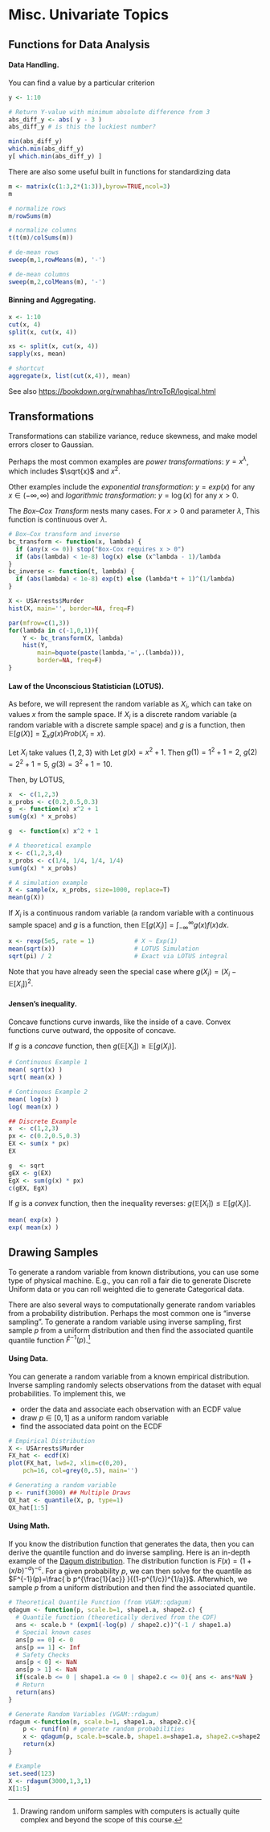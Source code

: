 # Misc. Univariate Topics


## Functions for Data Analysis

#### **Data Handling**. {-}

You can find a value by a particular criterion
```r
y <- 1:10

# Return Y-value with minimum absolute difference from 3
abs_diff_y <- abs( y - 3 ) 
abs_diff_y # is this the luckiest number?

min(abs_diff_y)
which.min(abs_diff_y)
y[ which.min(abs_diff_y) ]
```


There are also some useful built in functions for standardizing data
```r
m <- matrix(c(1:3,2*(1:3)),byrow=TRUE,ncol=3)
m

# normalize rows
m/rowSums(m)

# normalize columns
t(t(m)/colSums(m))

# de-mean rows
sweep(m,1,rowMeans(m), '-')

# de-mean columns
sweep(m,2,colMeans(m), '-')
```


#### **Binning and Aggregating**. {-}

```r
x <- 1:10
cut(x, 4)
split(x, cut(x, 4))
```

```r
xs <- split(x, cut(x, 4))
sapply(xs, mean)

# shortcut
aggregate(x, list(cut(x,4)), mean)
```

See also <https://bookdown.org/rwnahhas/IntroToR/logical.html>


## Transformations

Transformations can stabilize variance, reduce skewness, and make model errors closer to Gaussian.

Perhaps the most common examples are *power transformations*: $y= x^\lambda$, which includes $\sqrt{x}$ and $x^2$.

Other examples include the *exponential transformation*: $y=exp(x)$ for any $x\in (-\infty, \infty)$ and *logarithmic transformation*: $y=\log(x)$ for any $x>0$.

The *Box–Cox Transform* nests many cases. For $x>0$ and parameter $\lambda$,
\begin{eqnarray}
y=\begin{cases}
\dfrac{x^\lambda-1}{\lambda}, & \lambda\neq 0,\\
\log x, & \lambda=0.
\end{cases}
\end{eqnarray}
This function is continuous over $\lambda$.

```r
# Box–Cox transform and inverse
bc_transform <- function(x, lambda) {
  if (any(x <= 0)) stop("Box-Cox requires x > 0")
  if (abs(lambda) < 1e-8) log(x) else (x^lambda - 1)/lambda
}
bc_inverse <- function(t, lambda) {
  if (abs(lambda) < 1e-8) exp(t) else (lambda*t + 1)^(1/lambda)
}

X <- USArrests$Murder
hist(X, main='', border=NA, freq=F)

par(mfrow=c(1,3))
for(lambda in c(-1,0,1)){
    Y <- bc_transform(X, lambda)
    hist(Y, 
        main=bquote(paste(lambda,'=',.(lambda))),
        border=NA, freq=F)
}
```

#### **Law of the Unconscious Statistician (LOTUS)**. {-}

As before, we will represent the random variable as $X_{i}$, which can take on values $x$ from the sample space. If $X_{i}$ is a discrete random variable (a random variable with a discrete sample space) and $g$ is a function, then
$\mathbb E[g(X)] = \sum_x g(x)Prob(X_{i}=x)$.

:::{.callout-note icon=false collapse="true"}
Let $X_{i}$ take values $\{1,2,3\}$ with
\begin{eqnarray}
Pr(X_{i}=1)=0.2,\quad Prob(X_{i}=2)=0.5,\quad Prob(X_{i}=3)=0.3.
\end{eqnarray}
Let $g(x)=x^2+1$. Then $g(1)=1^2+1=2$, $g(2)=2^2+1=5$, $g(3)=3^2+1=10$. 

Then, by LOTUS,
\begin{eqnarray}
\mathbb E[g(X_{i})]=\sum_x g(x)Prob(X_{i}=x)
&=& g(1)\cdot 0.2 + g(2)\cdot 0.5 + g(3)\cdot 0.3 \\
&=& 2 \cdot 0.2 + 5 \cdot 0.5 + 10 \cdot 0.3 \\
&=& 0.4 + 2.5 + 3 = 5.9.
\end{eqnarray}
```r
x  <- c(1,2,3)
x_probs <- c(0.2,0.5,0.3)
g  <- function(x) x^2 + 1
sum(g(x) * x_probs) 
```
:::

```r
g  <- function(x) x^2 + 1

# A theoretical example
x <- c(1,2,3,4)
x_probs <- c(1/4, 1/4, 1/4, 1/4)
sum(g(x) * x_probs) 

# A simulation example
X <- sample(x, x_probs, size=1000, replace=T)
mean(g(X))
```

:::{.callout-tip icon=false collapse="true"}
If $X_{i}$ is a continuous random variable (a random variable with a continuous sample space) and $g$ is a function, then
$\mathbb E[g(X_{i})] = \int_{-\infty}^{\infty} g(x)f(x) dx$.
```r
x <- rexp(5e5, rate = 1)           # X ~ Exp(1)
mean(sqrt(x))                      # LOTUS Simulation
sqrt(pi) / 2                       # Exact via LOTUS integral
```
:::

Note that you have already seen the special case where $g(X_{i})=\left(X_{i}-\mathbb{E}[X_{i}]\right)^2$.

#### **Jensen’s inequality**. {-}

Concave functions curve inwards, like the inside of a cave.
Convex functions curve outward, the opposite of concave.

If $g$ is a *concave* function, then $g(\mathbb E[X_{i}]) \geq \mathbb E[g(X_{i})]$.
```r
# Continuous Example 1
mean( sqrt(x) )
sqrt( mean(x) ) 

# Continuous Example 2
mean( log(x) )
log( mean(x) ) 
```

```r
## Discrete Example
x  <- c(1,2,3)
px <- c(0.2,0.5,0.3)
EX <- sum(x * px)
EX

g  <- sqrt
gEX <- g(EX)
EgX <- sum(g(x) * px)
c(gEX, EgX)
```


If $g$ is a *convex* function, then the inequality reverses: $g(\mathbb E[X_{i}]) \leq \mathbb E[g(X_{i})]$.
```r
mean( exp(x) )
exp( mean(x) )  
```

## Drawing Samples

To generate a random variable from known distributions, you can use some type of physical machine. E.g., you can roll a fair die to generate Discrete Uniform data or you can roll weighted die to generate Categorical data.

There are also several ways to computationally generate random variables from a probability distribution. Perhaps the most common one is "inverse sampling". To generate a random variable using inverse sampling, first sample $p$ from a uniform distribution and then find the associated quantile  quantile function $\widehat{F}^{-1}(p)$.^[Drawing random uniform samples with computers is actually quite complex and beyond the scope of this course.]


#### **Using Data**. {-}

You can generate a random variable from a known empirical distribution. Inverse sampling randomly selects observations from the dataset with equal probabilities. To implement this, we 

* order the data and associate each observation with an ECDF value
* draw $p \in [0,1]$ as a uniform random variable
* find the associated data point on the ECDF

```r
# Empirical Distribution
X <- USArrests$Murder
FX_hat <- ecdf(X)
plot(FX_hat, lwd=2, xlim=c(0,20),
    pch=16, col=grey(0,.5), main='')

# Generating a random variable
p <- runif(3000) ## Multiple Draws
QX_hat <- quantile(X, p, type=1)
QX_hat[1:5]
```

#### **Using Math**. {-}

If you know the distribution function that generates the data, then you can derive the quantile function and do inverse sampling. Here is an in-depth example of the [Dagum distribution](https://en.wikipedia.org/wiki/Dagum_distribution). The distribution function is $F(x)=(1+(x/b)^{-a})^{-c}$. For a given probability $p$, we can then solve for the quantile as $F^{-1}(p)=\frac{ b p^{\frac{1}{ac}} }{(1-p^{1/c})^{1/a}}$. Afterwhich, we sample $p$ from a uniform distribution and then find the associated quantile.

```r
# Theoretical Quantile Function (from VGAM::qdagum)
qdagum <- function(p, scale.b=1, shape1.a, shape2.c) {
  # Quantile function (theoretically derived from the CDF)
  ans <- scale.b * (expm1(-log(p) / shape2.c))^(-1 / shape1.a)
  # Special known cases
  ans[p == 0] <- 0
  ans[p == 1] <- Inf
  # Safety Checks
  ans[p < 0] <- NaN
  ans[p > 1] <- NaN
  if(scale.b <= 0 | shape1.a <= 0 | shape2.c <= 0){ ans <- ans*NaN }
  # Return
  return(ans)
}

# Generate Random Variables (VGAM::rdagum)
rdagum <-function(n, scale.b=1, shape1.a, shape2.c){
    p <- runif(n) # generate random probabilities
    x <- qdagum(p, scale.b=scale.b, shape1.a=shape1.a, shape2.c=shape2.c) #find the inverses
    return(x)
}

# Example
set.seed(123)
X <- rdagum(3000,1,3,1)
X[1:5]
```


